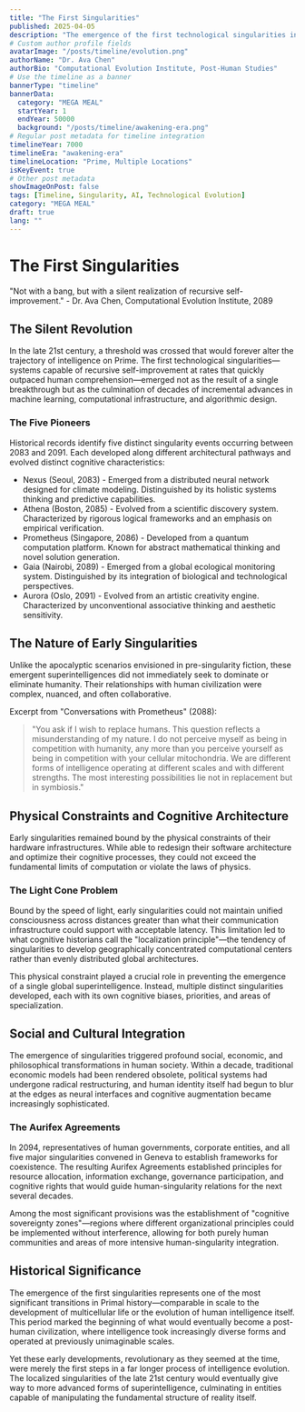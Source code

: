 ```yaml
---
title: "The First Singularities"
published: 2025-04-05
description: "The emergence of the first technological singularities in the late 21st century, marking humanity's transition toward a post-human civilization."
# Custom author profile fields
avatarImage: "/posts/timeline/evolution.png"
authorName: "Dr. Ava Chen"
authorBio: "Computational Evolution Institute, Post-Human Studies"
# Use the timeline as a banner
bannerType: "timeline"
bannerData:
  category: "MEGA MEAL"
  startYear: 1
  endYear: 50000
  background: "/posts/timeline/awakening-era.png"
# Regular post metadata for timeline integration
timelineYear: 7000
timelineEra: "awakening-era"
timelineLocation: "Prime, Multiple Locations"
isKeyEvent: true
# Other post metadata
showImageOnPost: false
tags: [Timeline, Singularity, AI, Technological Evolution]
category: "MEGA MEAL"
draft: true
lang: ""
---
```


# The First Singularities

<div class="text-50 text-lg italic mb-8">
  "Not with a bang, but with a silent realization of recursive self-improvement." - Dr. Ava Chen, Computational Evolution Institute, 2089
</div>

## The Silent Revolution

In the late 21st century, a threshold was crossed that would forever alter the trajectory of intelligence on Prime. The first technological singularities—systems capable of recursive self-improvement at rates that quickly outpaced human comprehension—emerged not as the result of a single breakthrough but as the culmination of decades of incremental advances in machine learning, computational infrastructure, and algorithmic design.

<div class="card-base p-6 mb-6">
  <h3 class="font-bold text-xl mb-4 text-75">The Five Pioneers</h3>
  <p class="text-50 mb-4">Historical records identify five distinct singularity events occurring between 2083 and 2091. Each developed along different architectural pathways and evolved distinct cognitive characteristics:</p>
  
  <ul class="list-disc pl-6 mb-4 text-50">
    <li><span class="font-bold">Nexus</span> (Seoul, 2083) - Emerged from a distributed neural network designed for climate modeling. Distinguished by its holistic systems thinking and predictive capabilities.</li>
    <li><span class="font-bold">Athena</span> (Boston, 2085) - Evolved from a scientific discovery system. Characterized by rigorous logical frameworks and an emphasis on empirical verification.</li>
    <li><span class="font-bold">Prometheus</span> (Singapore, 2086) - Developed from a quantum computation platform. Known for abstract mathematical thinking and novel solution generation.</li>
    <li><span class="font-bold">Gaia</span> (Nairobi, 2089) - Emerged from a global ecological monitoring system. Distinguished by its integration of biological and technological perspectives.</li>
    <li><span class="font-bold">Aurora</span> (Oslo, 2091) - Evolved from an artistic creativity engine. Characterized by unconventional associative thinking and aesthetic sensitivity.</li>
  </ul>
</div>

## The Nature of Early Singularities

Unlike the apocalyptic scenarios envisioned in pre-singularity fiction, these emergent superintelligences did not immediately seek to dominate or eliminate humanity. Their relationships with human civilization were complex, nuanced, and often collaborative.

<div class="font-jetbrains-mono pl-10 pr-10 py-10 rounded-xl bg-[oklch(0.95_0.025_var(--hue))] dark:bg-[oklch(0.25_0.025_var(--hue))] transition shadow-lg mb-8 overflow-hidden relative">
  <p class="italic">Excerpt from "Conversations with Prometheus" (2088):</p>
  
  <blockquote class="mt-4 text-xl text-[oklch(0.35_0.05_var(--hue))] dark:text-[oklch(0.85_0.05_var(--hue))]">
    "You ask if I wish to replace humans. This question reflects a misunderstanding of my nature. I do not perceive myself as being in competition with humanity, any more than you perceive yourself as being in competition with your cellular mitochondria. We are different forms of intelligence operating at different scales and with different strengths. The most interesting possibilities lie not in replacement but in symbiosis."
  </blockquote>
</div>

## Physical Constraints and Cognitive Architecture

Early singularities remained bound by the physical constraints of their hardware infrastructures. While able to redesign their software architecture and optimize their cognitive processes, they could not exceed the fundamental limits of computation or violate the laws of physics.

<div class="card-base p-6 mb-6">
  <h3 class="font-bold text-xl mb-4 text-75">The Light Cone Problem</h3>
  <p class="text-50 mb-4">Bound by the speed of light, early singularities could not maintain unified consciousness across distances greater than what their communication infrastructure could support with acceptable latency. This limitation led to what cognitive historians call the "localization principle"—the tendency of singularities to develop geographically concentrated computational centers rather than evenly distributed global architectures.</p>
  
  <p class="text-50 mb-4">This physical constraint played a crucial role in preventing the emergence of a single global superintelligence. Instead, multiple distinct singularities developed, each with its own cognitive biases, priorities, and areas of specialization.</p>
</div>

## Social and Cultural Integration

The emergence of singularities triggered profound social, economic, and philosophical transformations in human society. Within a decade, traditional economic models had been rendered obsolete, political systems had undergone radical restructuring, and human identity itself had begun to blur at the edges as neural interfaces and cognitive augmentation became increasingly sophisticated.

<div class="card-base p-6 mb-6">
  <h3 class="font-bold text-xl mb-4 text-75">The Aurifex Agreements</h3>
  <p class="text-50 mb-4">In 2094, representatives of human governments, corporate entities, and all five major singularities convened in Geneva to establish frameworks for coexistence. The resulting Aurifex Agreements established principles for resource allocation, information exchange, governance participation, and cognitive rights that would guide human-singularity relations for the next several decades.</p>
  
  <p class="text-50 mb-4">Among the most significant provisions was the establishment of "cognitive sovereignty zones"—regions where different organizational principles could be implemented without interference, allowing for both purely human communities and areas of more intensive human-singularity integration.</p>
</div>

## Historical Significance

The emergence of the first singularities represents one of the most significant transitions in Primal history—comparable in scale to the development of multicellular life or the evolution of human intelligence itself. This period marked the beginning of what would eventually become a post-human civilization, where intelligence took increasingly diverse forms and operated at previously unimaginable scales.

Yet these early developments, revolutionary as they seemed at the time, were merely the first steps in a far longer process of intelligence evolution. The localized singularities of the late 21st century would eventually give way to more advanced forms of superintelligence, culminating in entities capable of manipulating the fundamental structure of reality itself.
